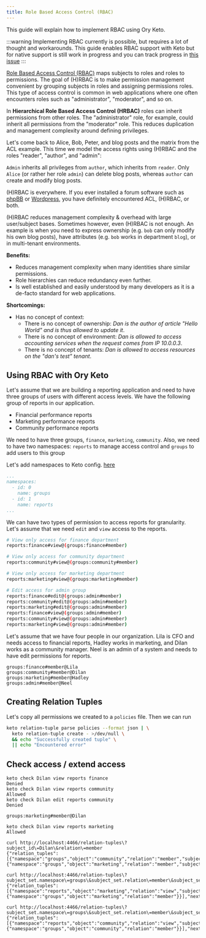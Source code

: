 ```yaml
---
title: Role Based Access Control (RBAC)
---
```


This guide will explain how to implement RBAC using Ory Keto.

:::warning
Implementing RBAC currently is possible, but requires a lot of thought and workarounds.
This guide enables RBAC support with Keto but for native support is still work in progress and you can track progress in [this issue](https://github.com/ory/keto/issues/598)
:::

[Role Based Access Control (RBAC)](https://en.wikipedia.org/wiki/Role-based_access_control)
maps subjects to roles and roles to permissions. The goal of (H)RBAC is to make
permission management convenient by grouping subjects in roles and assigning
permissions roles. This type of access control is common in web applications
where one often encounters roles such as "administrator", "moderator", and so
on.

In **Hierarchical Role Based Access Control (HRBAC)** roles can inherit
permissions from other roles. The "administrator" role, for example, could
inherit all permissions from the "moderator" role. This reduces duplication and
management complexity around defining privileges.

Let's come back to Alice, Bob, Peter, and blog posts and the matrix from the ACL
example. This time we model the access rights using (H)RBAC and the roles
"reader", "author", and "admin":

`Admin` inherits all privileges from `author`, which inherits from `reader`.
Only `Alice` (or rather her role `admin`) can delete blog posts, whereas
`author` can create and modify blog posts.

(H)RBAC is everywhere. If you ever installed a forum software such as
[phpBB](https://www.phpbb.com/support/docs/en/3.1/ug/adminguide/permissions_roles/)
or [Wordpress](https://codex.wordpress.org/Roles_and_Capabilities), you have
definitely encountered ACL, (H)RBAC, or both.

(H)RBAC reduces management complexity & overhead with large user/subject bases.
Sometimes however, even (H)RBAC is not enough. An example is when you need to
express ownership (e.g. `bob` can only modify his own blog posts), have
attributes (e.g. `bob` works in department `blog`), or in multi-tenant
environments.

**Benefits:**

- Reduces management complexity when many identities share similar permissions.
- Role hierarchies can reduce redundancy even further.
- Is well established and easily understood by many developers as it is a
  de-facto standard for web applications.

**Shortcomings:**

- Has no concept of context:
  - There is no concept of ownership: _Dan is the author of article "Hello
    World" and is thus allowed to update it_.
  - There is no concept of environment: _Dan is allowed to access accounting
    services when the request comes from IP 10.0.0.3_.
  - There is no concept of tenants: _Dan is allowed to access resources on the
    "dan's test" tenant_.

## Using RBAC with Ory Keto

Let's assume that we are building a reporting application and need to have three groups of users with different access levels. We have the following group of reports in our application.

- Financial performance reports
- Marketing performance reports
- Community performance reports

We need to have three groups, `finance`, `marketing`, `community`. Also, we need to have two namespaces: `reports` to manage access control and `groups` to add users to this group

Let's add namespaces to Keto config. [here](https://www.ory.sh/docs/keto/reference/configuration)

```yaml
...
namespaces:
  - id: 0
    name: groups
  - id: 1
    name: reports
...
```

We can have two types of permission to access reports for granularity. Let's assume that we need `edit` and `view` access to the reports.

```sh
# View only access for finance department
reports:finance#view@(groups:finance#member)

# View only access for community department
reports:community#view@(groups:community#member)

# View only access for marketing department
reports:marketing#view@(groups:marketing#member)

# Edit access for admin group
reports:finance#edit@(groups:admin#member)
reports:community#edit@(groups:admin#member)
reports:marketing#edit@(groups:admin#member)
reports:finance#view@(groups:admin#member)
reports:community#view@(groups:admin#member)
reports:marketing#view@(groups:admin#member)
```

Let's assume that we have four people in our organization. Lila is CFO and needs access to financial reports, Hadley works in marketing, and Dilan works as a community manager. Neel is an admin of a system and needs to have edit permissions for reports.

```
groups:finance#member@Lila
groups:community#member@Dilan
groups:marketing#member@Hadley
groups:admin#member@Neel
```

## Creating Relation Tuples

Let's copy all permissions we created to a `policies` file. Then we can run

```bash
keto relation-tuple parse policies --format json | \
  keto relation-tuple create - >/dev/null \
  && echo "Successfully created tuple" \
  || echo "Encountered error"
```


## Check access / extend access

```
keto check Dilan view reports finance
Denied
keto check Dilan view reports community
Allowed
keto check Dilan edit reports community
Denied
```

```
groups:marketing#member@Dilan
```

```
keto check Dilan view reports marketing
Allowed
```

```
curl http://localhost:4466/relation-tuples\?subject_id\=Dilan\&relation\=member
{"relation_tuples":[{"namespace":"groups","object":"community","relation":"member","subject_id":"Dilan"},{"namespace":"groups","object":"marketing","relation":"member","subject_id":"Dilan"}],"next_page_token":""}

curl http://localhost:4466/relation-tuples\?subject_set.namespace\=groups\&subject_set.relation\=member\&subject_set.object\=marketing
{"relation_tuples":[{"namespace":"reports","object":"marketing","relation":"view","subject_set":{"namespace":"groups","object":"marketing","relation":"member"}}],"next_page_token":""}

curl http://localhost:4466/relation-tuples\?subject_set.namespace\=groups\&subject_set.relation\=member\&subject_set.object\=marketing
{"relation_tuples":[{"namespace":"reports","object":"community","relation":"view","subject_set":{"namespace":"groups","object":"community","relation":"member"}}],"next_page_token":""}
```

